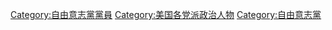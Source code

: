 [[Category:自由意志黨黨員|Category:自由意志黨黨員]]
[[Category:美国各党派政治人物|Category:美国各党派政治人物]]
[[Category:自由意志黨|Category:自由意志黨]]